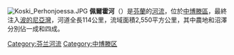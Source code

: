 [[File:Koski_Perhonjoessa.JPG|thumb]]
'''佩爾霍河'''（{{lang-fi|Perhonjoki}}）是[[芬蘭|芬蘭]]的[[河流|河流]]，位於[[中博滕區|中博滕區]]，最終注入[[波的尼亞灣|波的尼亞灣]]，河道全長114公里，流域面積2,550平方公里，其中農地和沼澤分別佔一成和四成。

{{coord|63|53|N|23|09|E|display=title|region:FI_type:river_source:GNS-enwiki}}

{{Finland-geo-stub}}

[[Category:芬兰河流|Category:芬兰河流]]
[[Category:中博滕区|Category:中博滕区]]